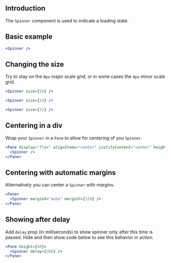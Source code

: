 ## Introduction

The `Spinner` component is used to indicate a loading state.

## Basic example

```jsx
<Spinner />
```

## Changing the size

Try to stay on the `8px` major scale grid, or in some cases the `4px` minor scale grid.

```jsx
<Spinner size={16} />
```

```jsx
<Spinner size={24} />
```

```jsx
<Spinner size={32} />
```

## Centering in a div

Wrap your `Spinner` in a `Pane` to allow for centering of you `Spinner`.

```jsx
<Pane display="flex" alignItems="center" justifyContent="center" height={400}>
  <Spinner />
</Pane>
```

## Centering with automatic margins

Alternatively you can center a `Spinner` with margins.

```jsx
<Pane>
  <Spinner marginX="auto" marginY={120} />
</Pane>
```

## Showing after delay

Add `delay` prop (in milliseconds) to show spinner only after this time is passed.
Hide and then show code below to see this behavior in action.

```jsx
<Pane height={40}>
  <Spinner delay={300} />
</Pane>
```
